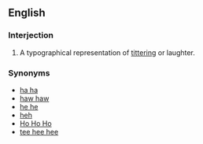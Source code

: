 ==English==

===Interjection===

# {{colloquial}} A typographical representation of [[titter]]ing or laughter.

===Synonyms===
* [[ha ha]]
* [[haw|haw haw]]
* [[he he]]
* [[heh]]
* [[Ho Ho Ho]]
* [[tee hee hee]]